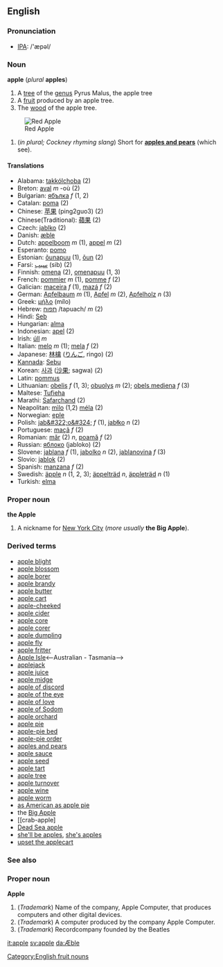 == English ==
=== Pronunciation ===
* [[IPA]]: /'æpəl/

=== Noun ===
[[Category:English fruit nouns]]
'''apple''' (''plural'' '''apples''')
# A [[tree]] of the [[genus]] Pyrus Malus, the apple tree
# A [[fruit]] produced by an apple tree.
# The [[wood]] of the apple tree.
[[Image:Apple 26.jpg|thumb|Red Apple]]
#(''in plural; Cockney rhyming slang'') Short for '''[[apples and pears]]''' (which see).

==== Translations ====
{{checktrans}}
*Alabama: [[takkólchoba]] (2)
*Breton: [[aval]] ''m'' -où (2)
*Bulgarian: [[ябълка]] ''f'' (1, 2)
*Catalan: [[poma]] (2)
*Chinese: [[苹果]] (ping2guo3) (2)
*Chinese(Traditional): [[蘋果]] (2)
*Czech: [[jablko]] (2)
*Danish: [[æble]]
*Dutch: [[appelboom]] ''m'' (1), [[appel]] ''m'' (2)
*Esperanto: [[pomo]]
*Estonian: [[õunapuu]] (1), [[õun]] (2)
*Farsi: [[سیب]] (sib) (2)
*Finnish: [[omena]] (2), [[omenapuu]] (1, 3)
*French: [[:fr:pommier|pommier]] ''m'' (1), [[pomme]] ''f'' (2)
*Galician: [[maceira]] ''f'' (1), [[mazá]] ''f'' (2)
*German: [[Apfelbaum]] ''m'' (1), [[Apfel]] ''m'' (2), [[Apfelholz]] ''n'' (3)
*Greek: [[μήλο]] (mílo)
*Hebrew: [[:he:תפוח|תפוח]] /tapuach/ ''m'' (2)
*Hindi: [[Seb]]
*Hungarian: [[alma]]
*Indonesian: [[apel]] (2)
*Irish: [[úll]] ''m''
*Italian: [[melo]] ''m'' (1); [[mela]] ''f'' (2)
*Japanese: [[林檎]] ([[りんご]], ringo) (2)
*[[Kannada]]: [[Sebu]]
*Korean: [[사과]] ([[沙果]]; sagwa) (2)
*Latin: [[pommus]]
*Lithuanian: [[obelis]] ''f'' (1, 3); [[obuolys]] ''m'' (2); [[obels mediena]] ''f'' (3)
*Maltese: [[Tufieha]]
*Marathi: [[Safarchand]] (2)
*Neapolitan: [[mìlo]] (1,2) [[méla]] (2)
*Norwegian: [[eple]]
*Polish: [[jab&#322;o&#324;]] ''f'' (1), [[jabłko]] ''n'' (2)
*Portuguese: [[maçã]] ''f'' (2)
*Romanian: [[măr]] (2) ''n'', [[poamă]] ''f'' (2)
*Russian: [[яблоко]] (jabloko) (2)
*Slovene: [[jablana]] ''f'' (1), [[jabolko]] ''n'' (2), [[jablanovina]] ''f'' (3)
*Slovio: [[jablok]] (2)
*Spanish: [[manzana]] ''f'' (2)
*Swedish: [[äpple]] ''n'' (1, 2, 3); [[äppelträd]] ''n'', [[äppleträd]] ''n'' (1)
*Turkish: [[elma]]

===Proper noun===
'''the Apple'''

#A nickname for [[New York City]] (''more usually'' '''the Big Apple''').

===Derived terms===
*[[apple blight]]
*[[apple blossom]]
*[[apple borer]]
*[[apple brandy]]
*[[apple butter]]
*[[apple cart]]
*[[apple-cheeked]]
*[[apple cider]]
*[[apple core]]
*[[apple corer]]
*[[apple dumpling]]
*[[apple fly]]
*[[apple fritter]]
*[[Apple Isle]]<--Australian - Tasmania-->
*[[applejack]]
*[[apple juice]]
*[[apple midge]]
*[[apple of discord]]
*[[apple of the eye]]
*[[apple of love]]
*[[apple of Sodom]]
*[[apple orchard]]
*[[apple pie]]
*[[apple-pie bed]]
*[[apple-pie order]]
*[[apples and pears]]<!--Cockney rhyming slang for "stairs"-->
*[[apple sauce]]
*[[apple seed]]
*[[apple tart]]
*[[apple tree]]
*[[apple turnover]]
*[[apple wine]]
*[[apple worm]]
*[[as American as apple pie]]
*the [[Big Apple]]
*[[crab-apple]
*[[Dead Sea apple]]
*[[she'll be apples]], [[she's apples]]
*[[upset the applecart]]

=== See also ===
{{pedialite}}
=== Proper noun ===
'''Apple'''
#(''Trademark'') Name of the company, Apple Computer, that produces computers and other digital devices.
#(''Trademark'') A computer produced by the company Apple Computer.
#(''Trademark'') Recordcompany founded by the Beatles


[[it:apple]]
[[sv:apple]]
[[da:Æble]]
{{BE-ready}}